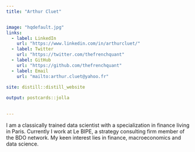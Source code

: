 ```yaml
---
title: "Arthur Cluet"


image: "hqdefault.jpg"
links:
  - label: LinkedIn
    url: "https://www.linkedin.com/in/arthurcluet/"
  - label: Twitter
    url: "https://twitter.com/thefrenchquant"
  - label: GitHub
    url: "https://github.com/thefrenchquant"
  - label: Email
    url: "mailto:arthur.cluet@yahoo.fr"
    
site: distill::distill_website    

output: postcards::jolla
  

---
```

 
I am a classically trained data scientist with a specialization in finance living in Paris. 
Currently I work at Le BIPE, a strategy consulting firm member of the BDO network. My keen interest lies in finance, macroeconomics and data science.

